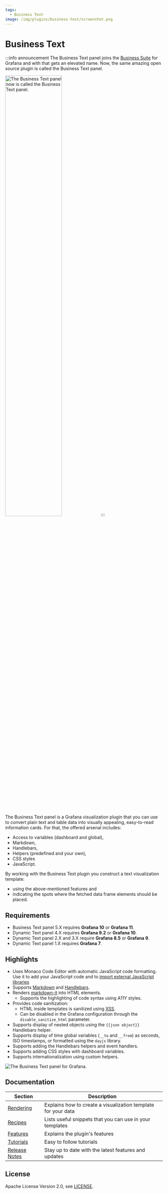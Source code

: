 ```yaml
---
tags:
  - Business Text
image: /img/plugins/business-text/screenshot.png
---
```



# Business Text

:::info announcement
The Business Text panel joins the [Business Suite](/plugins/) for Grafana and with that gets an elevated name. Now, the same amazing open source plugin is called the Business Text panel.

<Image
  title="The Business Text panel now is called the Business Text panel."
  src="/img/plugins/business-text/new-name.png"
  width="60%"
/>
:::

The Business Text panel is a Grafana visualization plugin that you can use to convert plain text and table data into visually appealing, easy-to-read information cards. For that, the offered arsenal includes:

- Access to variables (dashboard and global),
- Markdown,
- Handlebars,
- Helpers (predefined and your own),
- CSS styles
- JavaScript.

By working with the Business Text plugin you construct a text visualization template:

- using the above-mentioned features and
- indicating the spots where the fetched data frame elements should be placed.

## Requirements

- Business Text panel 5.X requires **Grafana 10** or **Grafana 11**.
- Dynamic Text panel 4.X requires **Grafana 9.2** or **Grafana 10**.
- Dynamic Text panel 2.X and 3.X require **Grafana 8.5** or **Grafana 9**.
- Dynamic Text panel 1.X requires **Grafana 7**.

<GettingStarted />

## Highlights

- Uses Monaco Code Editor with automatic JavaScript code formatting. Use it to add your JavaScript code and to [import external JavaScript libraries](/plugins/business-text/external/)
- Supports [Markdown](https://commonmark.org/help/) and [Handlebars](https://handlebarsjs.com/guide/expressions.html#basic-usage).
- Renders [markdown-it](https://github.com/markdown-it/markdown-it) into HTML elements.
  - Supports the highlighting of code syntax using A11Y styles.
- Provides code sanitization:
  - HTML inside templates is sanitized using [XSS](https://jsxss.com/en/index.html).
  - Can be disabled in the Grafana configuration through the `disable_sanitize_html` parameter.
- Supports display of nested objects using the `{{json object}}` Handlebars helper.
- Supports display of time global variables (`__to` and `__from`) as seconds, ISO timestamps, or formatted using the `dayjs` library.
- Supports adding the Handlebars helpers and event handlers.
- Supports adding CSS styles with dashboard variables.
- Supports internationalization using custom helpers.

<Image
  title="The Business Text panel for Grafana."
  src="/img/plugins/business-text/screenshot.png"
/>

<Tutorial />

## Documentation

| Section                  | Description                                                   |
| ------------------------ | ------------------------------------------------------------- |
| [Rendering](content)     | Explains how to create a visualization template for your data |
| [Recipes](recipes)       | Lists useful snippets that you can use in your templates      |
| [Features](features)     | Explains the plugin's features                                |
| [Tutorials](tutorials)   | Easy to follow tutorials                                      |
| [Release Notes](release) | Stay up to date with the latest features and updates          |

## License

Apache License Version 2.0, see [LICENSE](https://github.com/volkovlabs/business-text/blob/main/LICENSE).

<Feedback />
